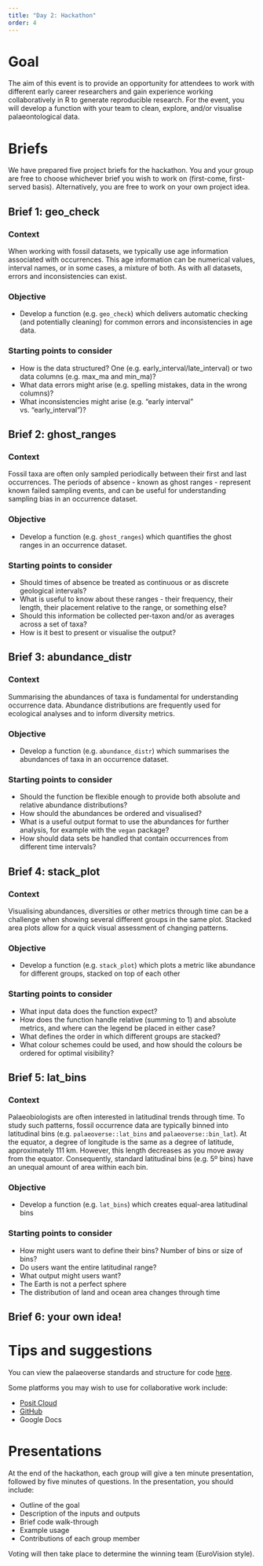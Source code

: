 ```yaml
---
title: "Day 2: Hackathon"
order: 4
---
```


# Goal

The aim of this event is to provide an opportunity for attendees to work with different early career researchers and gain experience working collaboratively in R to generate reproducible research. For the event, you will develop a function with your team to clean, explore, and/or visualise palaeontological data.

# Briefs

We have prepared five project briefs for the hackathon. You and your group are free to choose whichever brief you wish to work on (first-come, first-served basis). Alternatively, you are free to work on your own project idea.

## Brief 1: geo_check

### Context

When working with fossil datasets, we typically use age information associated with occurrences. This age information can be numerical values, interval names, or in some cases, a mixture of both. As with all datasets, errors and inconsistencies can exist.

### Objective

-   Develop a function (e.g. `geo_check`) which delivers automatic checking (and potentially cleaning) for common errors and inconsistencies in age data.

### Starting points to consider

-   How is the data structured? One (e.g. early_interval/late_interval) or two data columns (e.g. max_ma and min_ma)?
-   What data errors might arise (e.g. spelling mistakes, data in the wrong columns)?
-   What inconsistencies might arise (e.g. "early interval" vs. "early_interval")?

## Brief 2: ghost_ranges

### Context

Fossil taxa are often only sampled periodically between their first and last occurrences. The periods of absence - known as ghost ranges - represent known failed sampling events, and can be useful for understanding sampling bias in an occurrence dataset.

### Objective

-   Develop a function (e.g. `ghost_ranges`) which quantifies the ghost ranges in an occurrence dataset.

### Starting points to consider

-   Should times of absence be treated as continuous or as discrete geological intervals?
-   What is useful to know about these ranges - their frequency, their length, their placement relative to the range, or something else?
-   Should this information be collected per-taxon and/or as averages across a set of taxa?
-   How is it best to present or visualise the output?

## Brief 3: abundance_distr

### Context

Summarising the abundances of taxa is fundamental for understanding occurrence data. Abundance distributions are frequently used for ecological analyses and to inform diversity metrics.

### Objective

-   Develop a function (e.g. `abundance_distr`) which summarises the abundances of taxa in an occurrence dataset.

### Starting points to consider

-   Should the function be flexible enough to provide both absolute and relative abundance distributions?
-   How should the abundances be ordered and visualised?
-   What is a useful output format to use the abundances for further analysis, for example with the `vegan` package?
-   How should data sets be handled that contain occurrences from different time intervals? 

## Brief 4: stack_plot

### Context

Visualising abundances, diversities or other metrics through time can be a challenge when showing several different groups in the same plot. Stacked area plots allow for a quick visual assessment of changing patterns.

### Objective

-   Develop a function (e.g. `stack_plot`) which plots a metric like abundance for different groups, stacked on top of each other

### Starting points to consider

-   What input data does the function expect?
-   How does the function handle relative (summing to 1) and absolute metrics, and where can the legend be placed in either case?
-   What defines the order in which different groups are stacked?
-   What colour schemes could be used, and how should the colours be ordered for optimal visibility?

## Brief 5: lat_bins

### Context

Palaeobiologists are often interested in latitudinal trends through time. To study such patterns, fossil occurrence data are typically binned into latitudinal bins (e.g. `palaeoverse::lat_bins` and `palaeoverse::bin_lat`). At the equator, a degree of longitude is the same as a degree of latitude, approximately 111 km. However, this length decreases as you move away from the equator. Consequently, standard latitudinal bins (e.g. 5º bins) have an unequal amount of area within each bin.

### Objective

- Develop a function (e.g. `lat_bins`) which creates equal-area latitudinal bins

### Starting points to consider 

- How might users want to define their bins? Number of bins or size of bins? 
- Do users want the entire latitudinal range?
- What output might users want?
- The Earth is not a perfect sphere
- The distribution of land and ocean area changes through time

## Brief 6: your own idea!

# Tips and suggestions

You can view the palaeoverse standards and structure for code [here](https://palaeoverse.palaeoverse.org/articles/structure-and-standards.html).

Some platforms you may wish to use for collaborative work include:

- [Posit Cloud](https://posit.cloud)
- [GitHub](https://docs.github.com/en)
- Google Docs

# Presentations

At the end of the hackathon, each group will give a ten minute presentation, followed by five minutes of questions. In the presentation, you should include:

- Outline of the goal
- Description of the inputs and outputs
- Brief code walk-through
- Example usage
- Contributions of each group member

Voting will then take place to determine the winning team (EuroVision style). 
